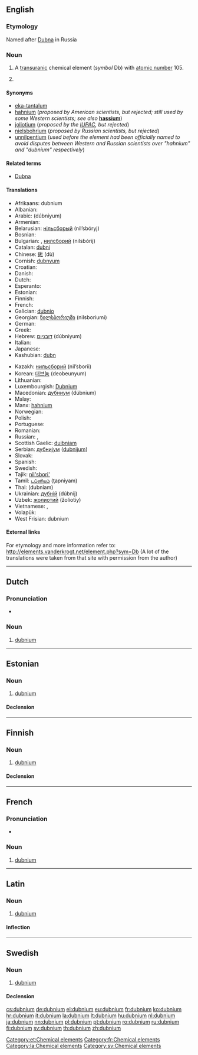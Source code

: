{{also|Dubnium}}
==English==
{{elements|Db|rutherfordium|Rf|seaborgium|Sg}}

===Etymology===
Named after [[w:Dubna|Dubna]] in Russia

===Noun===
{{en-noun|-}}
{{wikipedia}}

# A [[transuranic]] chemical element (''symbol'' Db) with [[atomic number]] 105.
# {{chemistry|obsolete}} {{non-gloss definition|A rejected name for [[rutherfordium]].}}

====Synonyms====
* [[eka-tantalum]] {{qualifier|used before the element was discovered}}
* [[hahnium]] (''proposed by American scientists, but rejected; still used by some Western scientists; see also'' '''[[hassium]]''')
* [[joliotium]] (''proposed by the [[w:IUPAC|IUPAC]], but rejected'')
* [[nielsbohrium]] (''proposed by Russian scientists, but rejected'')
* [[unnilpentium]] (''used before the element had been officially named to avoid disputes between Western and Russian scientists over "hahnium" and "dubnium" respectively'')

====Related terms====
* [[w:Dubna|Dubna]]

====Translations====
{{trans-top|chemical element}}
* Afrikaans: dubnium
* Albanian: {{t-|sq|dubnium|xs=Albanian}}
* Arabic: {{Arab|[[دوبنيوم]]}} (dúbniyum) {{m}}
* Armenian: {{t-|hy|դուբնիում|tr=dubnium}}
* Belarusian: [[нiльсборый]] (nil’sbóryj) {{m}}
* Bosnian: {{t-|bs|dubnij}}
* Bulgarian: {{t-|bg|дубний|m|tr=dúbnij}}, [[нилсборий]] (nilsbórij) {{m}}
* Catalan: [[dubni]]
* Chinese: [[𨧀]] (dù)
* Cornish: [[dubnyum]]
* Croatian: {{t+|hr|dubnij}}
* Danish: {{t-|da|dubnium}}
* Dutch: {{t+|nl|dubnium|n}}
* Esperanto: {{t-|eo|dubnio|xs=Esperanto}}
* Estonian: {{t-|et|dubnium}}
* Finnish: {{t+|fi|dubnium}}
* French: {{t+|fr|dubnium|m}}
* Galician: [[dubnio]] {{m}}
* Georgian: [[ნილსბორიუმი]] (nilsboriumi)
* German: {{t+|de|Dubnium|n}}
* Greek: {{t-|el|ντούμπνιο|n|tr=vtoúmpnio}}
* Hebrew: [[דובניום]] (dúbniyum)
* Italian: {{t+|it|dubnio|m}}
* Japanese: {{t+|ja|ドブニウム|tr=dobuniumu}}
* Kashubian: [[dubn]]
{{trans-mid}}
* Kazakh: [[нильсборий]] (nil’sborii)
* Korean: [[더브늄]] (deobeunyum)
* Lithuanian: {{t+|lt|dubnis|xs=Lithuanian}}
* Luxembourgish: [[Dubnium]]
* Macedonian: [[дубниум]] (dúbnium) {{m}}
* Malay: {{t-|ms|hahnium|xs=Malay}}
* Manx: [[hahnium]]
* Norwegian: {{t-|no|dubnium}}
* Polish: {{t+|pl|dubn|m}}
* Portuguese: {{t+|pt|dúbnio|m}}
* Romanian: {{t+|ro|dubniu|n}}
* Russian: {{t+|ru|дубний|m|tr=dúbnij}}, {{t-|ru|нильсборий|m|tr=nil’sborij}}
* Scottish Gaelic: [[duibniam]]
* Serbian: [[дубниjум]] ([[dubnijum]]) {{m}}
* Slovak: {{t-|sk|dubnium}}
* Spanish: {{t+|es|dubnio|m}}
* Swedish: {{t+|sv|dubnium|n}}
* Tajik: [[nil'sbori']]
* Tamil: [[டப்னியம்]] (ţapniyam)
* Thai: {{Thai|[[ดุบเนียม]]}} (dubniam)
* Ukrainian: [[дубнiй]] (dúbnij) {{m}}
* Uzbek: [[жолиотий]] (žoliotiy)
* Vietnamese: {{t+|vi|dubni}}, {{t-|vi|ninsbori}}
* Volapük: {{t+|vo|dubnin|xs=Volapük}}
* West Frisian: dubnium
{{trans-bottom}}

====External links====
For etymology and more information refer to:
http://elements.vanderkrogt.net/element.php?sym=Db
(A lot of the translations were taken from that site with permission from the author)

----

==Dutch==
{{wikipedia|lang=nl}}
{{elements|Db|rutherfordium|Rf|seaborgium|Sg|lang=nl}}

===Pronunciation===
* {{audio|Nl-dubnium.ogg|Audio}}

===Noun===
{{nl-noun|n|-|-}}

# [[#English|dubnium]]

----

==Estonian==

===Noun===
{{et-noun|dubniumi|dubniumi|par2=dubniumit}}

# [[#English|dubnium]]

====Declension====
{{et-decl-seminar|dubnium}}
{{et-decl-redel|dubnium}}

[[Category:et:Chemical elements]]

----

==Finnish==
{{wikipedia|lang=fi}}

===Noun===
{{fi-noun}}

# [[#English|dubnium]]

====Declension====
{{fi-decl-risti|dubnium|i=0}}

----

==French==

===Pronunciation===
* {{IPA|/dyb.njɔm/|lang=fr}}

===Noun===
{{fr-noun|m}}

# [[dubnium#English|dubnium]]

[[Category:fr:Chemical elements]]

----

==Latin==
{{wikipedia|lang=la}}

===Noun===
{{la-noun|dubnium|dubnii|dubniī|n|second}}

# [[#English|dubnium]]

====Inflection====
{{la-decl-2nd-N|dubni}}

[[Category:la:Chemical elements]]

----

==Swedish==

===Noun===
{{sv-noun|g=n|-}}

# [[#English|dubnium]]

====Declension====
{{sv-noun-unc-irreg-n|2=dubniumet}}

[[Category:sv:Chemical elements]]

[[cs:dubnium]]
[[de:dubnium]]
[[el:dubnium]]
[[eu:dubnium]]
[[fr:dubnium]]
[[ko:dubnium]]
[[hr:dubnium]]
[[it:dubnium]]
[[la:dubnium]]
[[lt:dubnium]]
[[hu:dubnium]]
[[nl:dubnium]]
[[ja:dubnium]]
[[nn:dubnium]]
[[pl:dubnium]]
[[pt:dubnium]]
[[ro:dubnium]]
[[ru:dubnium]]
[[fi:dubnium]]
[[sv:dubnium]]
[[th:dubnium]]
[[zh:dubnium]]